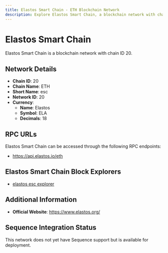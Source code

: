 ```yaml
--- 
title: Elastos Smart Chain - ETH Blockchain Network
description: Explore Elastos Smart Chain, a blockchain network with chain ID 20. Learn about its native currency, Elastos, and how to interact with the network.
---
```


# Elastos Smart Chain

Elastos Smart Chain is a blockchain network with chain ID 20.

## Network Details

- **Chain ID**: 20
- **Chain Name**: ETH
- **Short Name**: esc
- **Network ID**: 20
- **Currency**: 
  - **Name**: Elastos
  - **Symbol**: ELA
  - **Decimals**: 18

## RPC URLs

Elastos Smart Chain can be accessed through the following RPC endpoints:

- https://api.elastos.io/eth

## Elastos Smart Chain Block Explorers

- [elastos esc explorer](https://esc.elastos.io)

## Additional Information

- **Official Website**: https://www.elastos.org/

## Sequence Integration Status

This network does not yet have Sequence support but is available for deployment.
